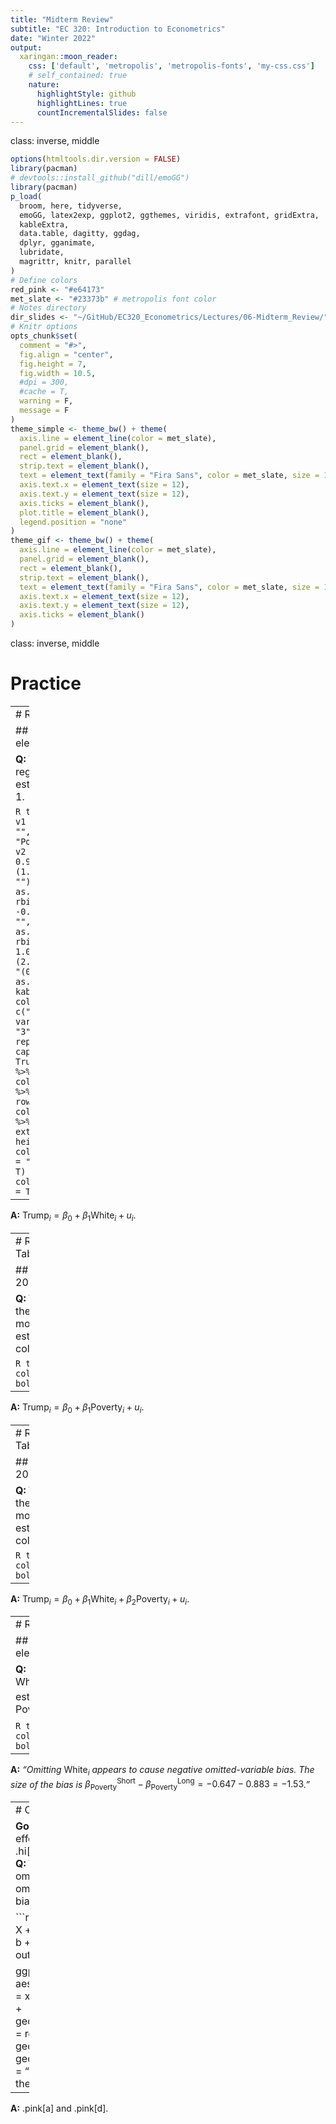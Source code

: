 ```yaml
---
title: "Midterm Review"
subtitle: "EC 320: Introduction to Econometrics"
date: "Winter 2022"
output:
  xaringan::moon_reader:
    css: ['default', 'metropolis', 'metropolis-fonts', 'my-css.css']
    # self_contained: true
    nature:
      highlightStyle: github
      highlightLines: true
      countIncrementalSlides: false
---
```

class: inverse, middle

```r
options(htmltools.dir.version = FALSE)
library(pacman)
# devtools::install_github("dill/emoGG")
library(pacman)
p_load(
  broom, here, tidyverse,
  emoGG, latex2exp, ggplot2, ggthemes, viridis, extrafont, gridExtra,
  kableExtra,
  data.table, dagitty, ggdag,
  dplyr, gganimate,
  lubridate,
  magrittr, knitr, parallel
)
# Define colors
red_pink <- "#e64173"
met_slate <- "#23373b" # metropolis font color
# Notes directory
dir_slides <- "~/GitHub/EC320_Econometrics/Lectures/06-Midterm_Review/"
# Knitr options
opts_chunk$set(
  comment = "#>",
  fig.align = "center",
  fig.height = 7,
  fig.width = 10.5,
  #dpi = 300,
  #cache = T,
  warning = F,
  message = F
)  
theme_simple <- theme_bw() + theme(
  axis.line = element_line(color = met_slate),
  panel.grid = element_blank(),
  rect = element_blank(),
  strip.text = element_blank(),
  text = element_text(family = "Fira Sans", color = met_slate, size = 14),
  axis.text.x = element_text(size = 12),
  axis.text.y = element_text(size = 12),
  axis.ticks = element_blank(),
  plot.title = element_blank(),
  legend.position = "none"
)
theme_gif <- theme_bw() + theme(
  axis.line = element_line(color = met_slate),
  panel.grid = element_blank(),
  rect = element_blank(),
  strip.text = element_blank(),
  text = element_text(family = "Fira Sans", color = met_slate, size = 14),
  axis.text.x = element_text(size = 12),
  axis.text.y = element_text(size = 12),
  axis.ticks = element_blank()
)
```


class: inverse, middle

# Practice

---
# Regression Table

## Example: 2016 election

**Q:** Write down the regression model estimated in column 1.

```R
tab <- data.frame(
  v1 = c("Intercept", "", "White (%)", "", "Poverty (%)", ""),
  v2 = rbind(
    c(-40.7, 0.910, ""),
    c("(1.95)", "(0.024)", "")
  ) %>% as.vector(),
  v3 = rbind(
    c(42.0, "", -0.647),
    c("(1.49)", "", "(0.087)")
  ) %>% as.vector(),
  v4 = rbind(
    c(-65.7, 1.05, 0.883),
    c("(2.99)", "(0.027)", "(0.081)")
  ) %>% as.vector()
) %>% kable(
  escape = F,
  col.names = c("Explanatory variable", "1", "2", "3"),
  align = c("l", rep("c", 4)),
  caption = "Outcome: Trump Margin (%)"
) %>%
row_spec(1:6, color = met_slate) %>%
row_spec(seq(2,6,2), color = "#c2bebe") %>%
row_spec(1:6, extra_css = "line-height: 110%;") %>%
column_spec(1, color = "black", italic = T)
tab %>% column_spec(2, bold = T)
```

--

**A:** $\text{Trump}_i = \beta_0 + \beta_1 \text{White}_i + u_i$.

---
# Regression Table

## Example: 2016 election

**Q:** Write down the regression model estimated in column 2.

```R
tab %>% column_spec(3, bold = T)
```

--

**A:** $\text{Trump}_i = \beta_0 + \beta_1 \text{Poverty}_i + u_i$.

---
# Regression Table

## Example: 2016 election

**Q:** Write down the regression model estimated in column 3.

```R
tab %>% column_spec(4, bold = T)
```

--

**A:** $\text{Trump}_i = \beta_0 + \beta_1 \text{White}_i + \beta_2\text{Poverty}_i + u_i$.



---
# Regression Table

## Example: 2016 election

**Q:** Does omitting $\text{White}_i$ bias the estimator of the $\text{Poverty}_i$ coefficient? 

```R
tab %>% column_spec(c(3,4), bold = T)
```

--

**A:** *"Omitting* $\text{White}_i$ *appears to cause negative omitted-variable bias. The size of the bias is* $\beta_{\text{Poverty}}^{\text{Short}} - \beta_{\text{Poverty}}^{\text{Long}} = -0.647 - 0.883 = -1.53$*."*

---
# Omitted Variables

**Goal:** Isolate the effect of .hi[X] on .hi[Y]. <br> **Q:** Which variables, if omitted, would cause omitted-variable bias?

```r
dag1 <- dagify(Y ~ X + a + c + d,
               X ~ a + b + d,
               exposure = "X",
               outcome = "Y")

ggplot(data = dag1, aes(x = x, y = y, xend = xend, yend = yend)) +
      geom_dag_point(color = red_pink) +
      geom_dag_edges() +
      geom_dag_text(family = "Fira Sans") +
      theme_dag()
```

--

**A:** .pink[a] and .pink[d].




